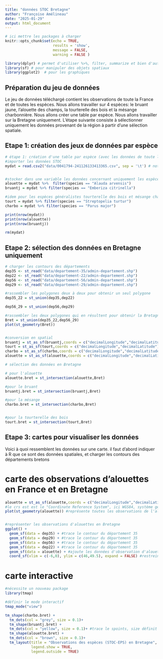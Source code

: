 ```yaml
---
title: "données STOC Bretagne"
author: "Françoise Amélineau"
date: "2025-01-29"
output: html_document
---
```


```r
# ici mettre les packages à charger 
knitr::opts_chunk$set(echo = TRUE,
                      results = 'show',
                      message = FALSE,
                      warning = FALSE )

library(dplyr) # permet d'utiliser %>%, filter, summarize et bien d'autres.
library(sf) # pour manipuler des objets spatiaux
library(ggplot2)  # pour les graphiques

```

## Préparation du jeu de données

Le jeu de données téléchargé contient les observations de toute la France et de toutes les espèces. 
Nous allons travailler sur 4 espèces: le bruant jaune, l'alouette des champs, la tourterelle des bois et la mésange charbonnière. Nous allons créer une table par espèce. 
Nous allons travailler sur la Bretagne uniquement. L'étape suivante consiste à sélectionner uniquement les données provenant de la région à partir d'une sélection spatiale. 

## Etape 1: création des jeux de données par espèce 


```r
# étape 1: création d'une table par espèce (avec les données de toute la France)
#importer les données STOC
mydat = read.csv2("data/0041794-241126133413365.csv", sep = '\t') # note pour Océane: pense à mettre le fichier de données dans le dossier STOC_Bret/data !


#stocker dans une variable les données concernant uniquement les espèces spécialistes : alouette des champs et bruant jaune
alouette = mydat %>%  filter(species == "Alauda arvensis")
bruantj = mydat %>% filter(species == "Emberiza citrinella")

#idem pour les espèces généralistes tourterelle des bois et mésange charbonnière
tourt = mydat %>% filter(species == "Streptopelia turtur")
charbo = mydat %>% filter(species == "Parus major")

print(nrow(mydat))
print(nrow(alouette))
print(nrow(bruantj))

rm(mydat)

```

## Etape 2: sélection des données en Bretagne uniquement 


```r

# charger les contours des départements 
dep35 <- st_read("data/departement-35/admin-departement.shp")
dep22 <- st_read("data/departement-22/admin-departement.shp")
dep56 <- st_read("data/departement-56/admin-departement.shp")
dep29 <- st_read("data/departement-29/admin-departement.shp")

#rassembler les polygones deux à deux pour obtenir un seul polygone
dep35_22 = st_union(dep35,dep22)

dep56_29 = st_union(dep56,dep29)

#rassembler les deux polygones qui en résultent pour obtenir la Bretagne
Bret = st_union(dep35_22,dep56_29)
plot(st_geometry(Bret))


#conversion en spatial
bruantj = st_as_sf(bruantj,coords = c("decimalLongitude","decimalLatitude"), crs = 4326)
tourt = st_as_sf(tourt,coords = c("decimalLongitude","decimalLatitude"), crs = 4326)
charbo = st_as_sf(charbo,coords = c("decimalLongitude","decimalLatitude"), crs = 4326)
alouette = st_as_sf(alouette,coords = c("decimalLongitude","decimalLatitude"), crs = 4326)

# sélection des données en Bretagne

# pour l'alouette
alouette.bret = st_intersection(alouette,Bret)

#pour le bruant
bruantj.bret = st_intersection(bruantj,Bret)

#pour la mésange
charbo.bret = st_intersection(charbo,Bret)


#pour la tourterelle des bois
tourt.bret = st_intersection(tourt,Bret)


```


## Etape 3: cartes pour visualiser les données


Voici à quoi ressemblent les données sur une carte. il faut d'abord indiquer à R que ce sont des données spatiales, et charger les contours des départements bretons 


# carte des observations d'alouettes en France et en Bretagne

```r
alouette = st_as_sf(alouette,coords = c("decimalLongitude","decimalLatitude"), crs = 4326)
#le crs est est le "Coordinate Reference System", ici WGS84, système géodésique mondial
plot(st_geometry(alouette)) #représente toutes les observations de l'alouette en France, selon leurs coordonnées (st_geometry pour ne représenter les points qu'une fois, selon la colonne geometry uniquement)


#représenter les observations d'alouettes en Bretagne
ggplot() + 
  geom_sf(data = dep35) + #trace le contour du département 35
  geom_sf(data = dep29) + #trace le contour du département 35
  geom_sf(data = dep56) + #trace le contour du département 35
  geom_sf(data = dep22) + #trace le contour du département 35
  geom_sf(data = alouette) + #ajoute les données d'observation d'alouettes
  coord_sf(xlim = c(-6,0), ylim = c(46,49.5), expand = FALSE) #restreint ce qu'on voit de ces données à une zone en Bretagne (grâce aux degrés N et W)

```


# carte interactive

```r

#nécessite un nouveau package
library(tmap)

#définir le mode interactif
tmap_mode("view")

tm_shape(charbo.bret) + 
  tm_dots(col = "grey", size = 0.1)+
  tm_shape(bruantj.bret) + 
  tm_dots(col = "yellow", size = 0.1)+ #trace le spoints, size définit leur taille
  tm_shape(alouette.bret) + 
  tm_dots(col = "brown", size = 0.1)+
  tm_layout(title = "Observations des espèces (STOC-EPS) en Bretagne",
            legend.show = TRUE,
            legend.outside = TRUE)


```

